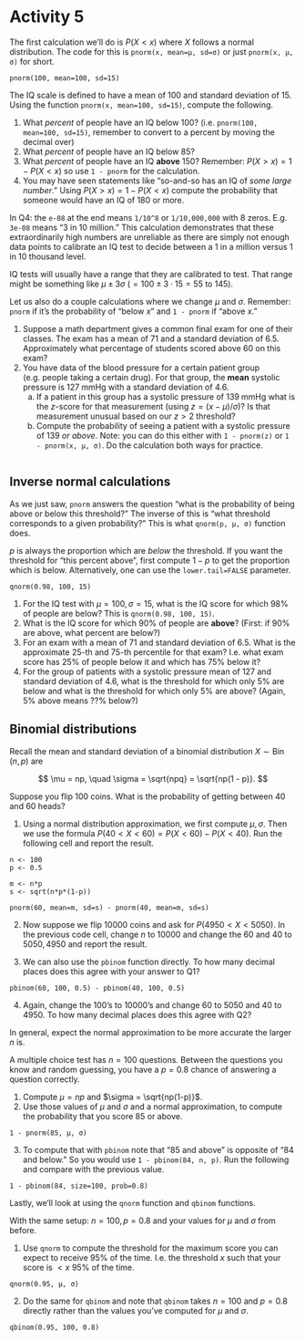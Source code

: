 # Activity 5

The first calculation we'll do is $P(X < x)$ where $X$ follows a normal
distribution. The code for this is `pnorm(x, mean=μ, sd=σ)` or just `pnorm(x, μ, σ)` for short.

```webr
pnorm(100, mean=100, sd=15)
```

::: {#exr-pnorm-IQ}
The IQ scale is defined to have a mean of $100$ and standard deviation of $15$. Using the function `pnorm(x, mean=100, sd=15)`, compute the following.

1. What *percent* of people have an IQ below $100$? (i.e. `pnorm(100, mean=100, sd=15)`, remember to convert to a percent by moving the decimal over)
2. What *percent* of people have an IQ below $85$?
3. What *percent* of people have an IQ **above** $150$? Remember: $P(X > x) = 1 - P(X < x)$ so use `1 - pnorm` for the calculation.
4. You may have seen statements like "so-and-so has an IQ of *some large number*." Using $P(X > x) = 1 - P(X < x)$ compute the probability that someone would have an IQ of $180$ or more.

:::: {.callout-tip}
In Q4: the `e-08` at the end means `1/10^8` or `1/10,000,000` with 8 zeros.
E.g. `3e-08` means "3 in 10 million." This calculation demonstrates that these
extraordinarily high numbers are unreliable as there are simply not enough data
points to calibrate an IQ test to decide between a 1 in a million versus 1 in
10 thousand level.

IQ tests will usually have a range that they are calibrated to test. That range
might be something like $\mu \pm 3 \sigma$ ($= 100 \pm 3 \cdot 15 = 55$ to
$145$).
::::
:::

Let us also do a couple calculations where we change $\mu$ and $\sigma$. Remember: `pnorm` if it's the probability of "below $x$" and `1 - pnorm` if "above $x$."

::: {#exr-pnorm}
1. Suppose a math department gives a common final exam for one of their classes. The exam has a mean of $71$ and a standard deviation of $6.5$. Approximately what percentage of students scored above $60$ on this exam?
2. You have data of the blood pressure for a certain patient group (e.g. people taking a certain drug). For that group, the **mean** systolic pressure is $127 \; \mathrm{mmHg}$ with a standard deviation of $4.6$.
    a) If a patient in this group has a systolic pressure of $139 \; \mathrm{mmHg}$ what is the $z$-score for that measurement (using $z = (x - \mu)/\sigma$)? Is that measurement unusual based on our $z > 2$ threshold?
    b) Compute the probability of seeing a patient with a systolic pressure of $139$ *or above*. Note: you can do this either with `1 - pnorm(z)` or `1 - pnorm(x, μ, σ)`. Do the calculation both ways for practice.
:::

```webr

```

## Inverse normal calculations

As we just saw, `pnorm` answers the question "what is the probability of being above or below this threshold?" The inverse of this is "what threshold corresponds to a given probability?" This is what `qnorm(p, μ, σ)` function does.

::: {.callout-tip}
$p$ is always the proportion which are *below* the threshold. If you want the threshold for "this percent above", first compute $1 - p$ to get the proportion which is below. Alternatively, one can use the `lower.tail=FALSE` parameter.
:::

```webr
qnorm(0.98, 100, 15)
```

::: {#exr-qnorm}
1. For the IQ test with $\mu = 100, \sigma = 15$, what is the IQ score for which $98\%$ of people are below? This is `qnorm(0.98, 100, 15)`.
2. What is the IQ score for which $90\%$ of people are **above**? (First: if $90\%$ are above, what percent are below?)
3. For an exam with a mean of $71$ and standard deviation of $6.5$. What is the approximate $25$-th and $75$-th percentile for that exam? I.e. what exam score has $25\%$ of people below it and which has $75\%$ below it?
4. For the group of patients with a systolic pressure mean of $127$ and standard deviation of $4.6$, what is the threshold for which only $5\%$ are below and what is the threshold for which only $5\%$ are above? (Again, $5\%$ above means $??\%$ below?)
:::

## Binomial distributions

Recall the mean and standard deviation of a binomial distribution $X \sim \operatorname{Bin}(n, p)$ are

$$
\mu = np, \quad \sigma = \sqrt{npq} = \sqrt{np(1 - p)}.
$$

::: {#exr-binom-normal-1}
Suppose you flip $100$ coins. What is the probability of getting between $40$ and $60$ heads?

1. Using a normal distribution approximation, we first compute $\mu, \sigma$. Then we use the formula $P(40 < X < 60) = P(X < 60) - P(X < 40)$. Run the following cell and report the result.

```webr
n <- 100
p <- 0.5

m <- n*p
s <- sqrt(n*p*(1-p))

pnorm(60, mean=m, sd=s) - pnorm(40, mean=m, sd=s)
```

2. Now suppose we flip $10000$ coins and ask for $P(4950 < X < 5050)$. In the previous code cell, change $n$ to $10000$ and change the $60$ and $40$ to $5050, 4950$ and report the result.

3. We can also use the `pbinom` function directly. To how many decimal places does this agree with your answer to Q1?

```webr
pbinom(60, 100, 0.5) - pbinom(40, 100, 0.5)
```

4. Again, change the $100$'s to $10000$'s and change $60$ to $5050$ and $40$ to $4950$. To how many decimal places does this agree with Q2?
:::

::: {.callout-tip}
In general, expect the normal approximation to be more accurate the larger $n$ is.
:::

::: {#exr-binom-normal-2}
A multiple choice test has $n = 100$ questions. Between the questions you know and random guessing, you have a $p = 0.8$ chance of answering a question correctly.

1. Compute $\mu = np$ and $\sigma = \sqrt{np(1-p)}$.
2. Use those values of $\mu$ and $\sigma$ and a normal approximation, to compute the probability that you score $85$ or above.

```webr
1 - pnorm(85, μ, σ)
```

3. To compute that with `pbinom` note that "$85$ and above" is opposite of "$84$ and below." So you would use `1 - pbinom(84, n, p)`. Run the following and compare with the previous value.

```webr
1 - pbinom(84, size=100, prob=0.8)
```
:::

Lastly, we'll look at using the `qnorm` function and `qbinom` functions.

::: {#exr-binom-normal-3}
With the same setup: $n = 100, p = 0.8$ and your values for $\mu$ and $\sigma$ from before.

1. Use `qnorm` to compute the threshold for the maximum score you can expect to receive $95\%$ of the time. I.e. the threshold $x$ such that your score is $< x$ $95\%$ of the time.

```webr
qnorm(0.95, μ, σ)
```

2. Do the same for `qbinom` and note that `qbinom` takes $n=100$ and $p=0.8$ directly rather than the values you've computed for $\mu$ and $\sigma$.

```webr
qbinom(0.95, 100, 0.8)
```
:::
